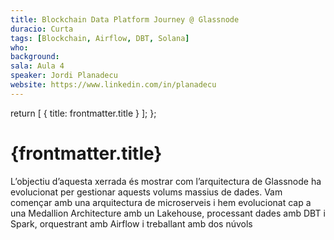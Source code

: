 ```yaml
---
title: Blockchain Data Platform Journey @ Glassnode
duracio: Curta
tags: [Blockchain, Airflow, DBT, Solana]
who: 
background: 
sala: Aula 4
speaker: Jordi Planadecu
website: https://www.linkedin.com/in/planadecu
---
```


  return [
    { title: frontmatter.title }
  ];
};

<Tags tags={frontmatter.tags} sala={frontmatter.sala} />

# {frontmatter.title}

L’objectiu d’aquesta xerrada és mostrar com l’arquitectura de Glassnode ha evolucionat per gestionar aquests volums massius de dades. Vam començar amb una arquitectura de microserveis i hem evolucionat cap a una Medallion Architecture amb un Lakehouse, processant dades amb DBT i Spark, orquestrant amb Airflow i treballant amb dos núvols

<Speaker name={frontmatter.speaker} website={frontmatter.website} />

